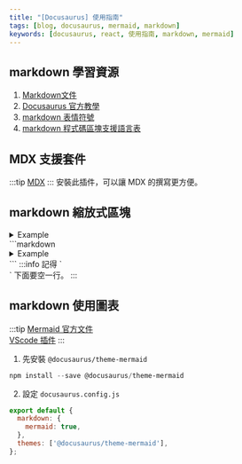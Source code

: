 ```yaml
---
title: "[Docusaurus] 使用指南"
tags: [blog, docusaurus, mermaid, markdown]
keywords: [docusaurus, react, 使用指南, markdown, mermaid]
---
```

## markdown 學習資源
1. [Markdown文件](https://markdown.tw/)
2. [Docusaurus 官方教學](https://docusaurus.io/zh-CN/docs/markdown-features)
3. [markdown 表情符號](https://gist.github.com/rxaviers/7360908)
4. [markdown 程式碼區塊支援語言表](https://prismjs.com/#supported-languages)

## MDX 支援套件
:::tip
[MDX](https://marketplace.visualstudio.com/items?itemName=unifiedjs.vscode-mdx)
:::
安裝此插件，可以讓 MDX 的撰寫更方便。

## markdown 縮放式區塊
<details>
<summary>Example</summary>

Here is an example
</details>
```markdown
<details>
<summary>Example</summary>

Here is an example
</details>
```
:::info
記得 `<summary></summary>` 下面要空一行。
:::

## markdown 使用圖表
:::tip
[Mermaid 官方文件](https://mermaid.js.org/intro/)  
[VScode 插件](https://marketplace.visualstudio.com/items?itemName=bierner.markdown-mermaid)
:::
1. 先安裝 `@docusaurus/theme-mermaid`
```powershell
npm install --save @docusaurus/theme-mermaid
```
2. 設定 `docusaurus.config.js`
```js
export default {
  markdown: {
    mermaid: true,
  },
  themes: ['@docusaurus/theme-mermaid'],
};
```